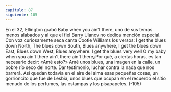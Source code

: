 ```yaml
---
capitulo: 87
siguiente: 105
---
```


En el 32, Ellington grabó Baby when you ain’t there, uno de sus temas menos
alabados y al que el fiel Barry Ulanov no dedica mención especial. Con voz
curiosamente seca canta Cootie Williams los versos:
I get the blues down North,
The blues down South,
Blues anywhere,
I get the blues down East,
Blues down West,
Blues anywhere.
I get the blues very well
O my baby when you ain't there ain't there
ain't there¿Por qué, a ciertas horas, es tan necesario decir: «Amé esto?» Amé unos blues,
una imagen en la calle, un pobre río seco del norte. Dar testimonio, luchar contra
la nada que nos barrerá. Así quedan todavía en el aire del alma esas pequeñas
cosas, un gorrioncito que fue de Lesbia, unos blues que ocupan en el recuerdo el
sitio menudo de los perfumes, las estampas y los pisapapeles.
(-105)
